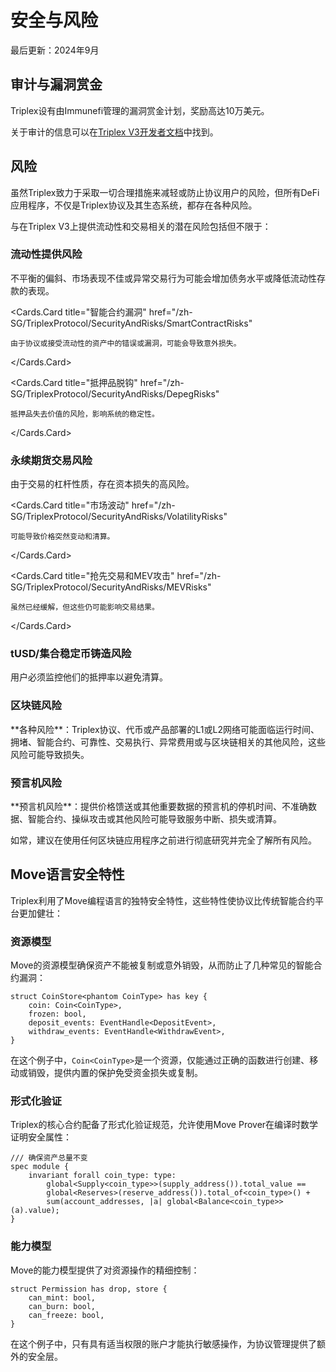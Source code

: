 
# 安全与风险

<Callout type="info">
  最后更新：2024年9月
</Callout>

## 审计与漏洞赏金

Triplex设有由Immunefi管理的漏洞赏金计划，奖励高达10万美元。

关于审计的信息可以在[Triplex V3开发者文档](https://developer.triplex.fi/security/audits)中找到。

## 风险

虽然Triplex致力于采取一切合理措施来减轻或防止协议用户的风险，但所有DeFi应用程序，不仅是Triplex协议及其生态系统，都存在各种风险。

与在Triplex V3上提供流动性和交易相关的潜在风险包括但不限于：

### 流动性提供风险

<Cards>
  <Cards.Card
    title="偏斜或市场表现不佳"
    href="/zh-SG/TriplexProtocol/SecurityAndRisks/LPRisks"
  >
    不平衡的偏斜、市场表现不佳或异常交易行为可能会增加债务水平或降低流动性存款的表现。
  </Cards.Card>
  
  <Cards.Card
    title="智能合约漏洞"
    href="/zh-SG/TriplexProtocol/SecurityAndRisks/SmartContractRisks"
  >
    由于协议或接受流动性的资产中的错误或漏洞，可能会导致意外损失。
  </Cards.Card>
  
  <Cards.Card
    title="抵押品脱钩"
    href="/zh-SG/TriplexProtocol/SecurityAndRisks/DepegRisks"
  >
    抵押品失去价值的风险，影响系统的稳定性。
  </Cards.Card>
</Cards>

### 永续期货交易风险

<Cards>
  <Cards.Card
    title="杠杆交易"
    href="/zh-SG/TriplexProtocol/SecurityAndRisks/LeverageRisks"
  >
    由于交易的杠杆性质，存在资本损失的高风险。
  </Cards.Card>
  
  <Cards.Card
    title="市场波动"
    href="/zh-SG/TriplexProtocol/SecurityAndRisks/VolatilityRisks"
  >
    可能导致价格突然变动和清算。
  </Cards.Card>
  
  <Cards.Card
    title="抢先交易和MEV攻击"
    href="/zh-SG/TriplexProtocol/SecurityAndRisks/MEVRisks"
  >
    虽然已经缓解，但这些仍可能影响交易结果。
  </Cards.Card>
</Cards>

### tUSD/集合稳定币铸造风险

<Cards>
  <Cards.Card
    title="清算风险"
    href="/zh-SG/TriplexProtocol/SecurityAndRisks/LiquidationRisks"
  >
    用户必须监控他们的抵押率以避免清算。
  </Cards.Card>
</Cards>

### 区块链风险

<Callout type="warning">
  **各种风险**：Triplex协议、代币或产品部署的L1或L2网络可能面临运行时间、拥堵、智能合约、可靠性、交易执行、异常费用或与区块链相关的其他风险，这些风险可能导致损失。
</Callout>

### 预言机风险

<Callout type="warning">
  **预言机风险**：提供价格馈送或其他重要数据的预言机的停机时间、不准确数据、智能合约、操纵攻击或其他风险可能导致服务中断、损失或清算。
</Callout>

如常，建议在使用任何区块链应用程序之前进行彻底研究并完全了解所有风险。

## Move语言安全特性

Triplex利用了Move编程语言的独特安全特性，这些特性使协议比传统智能合约平台更加健壮：

### 资源模型

Move的资源模型确保资产不能被复制或意外销毁，从而防止了几种常见的智能合约漏洞：

```move
struct CoinStore<phantom CoinType> has key {
    coin: Coin<CoinType>,
    frozen: bool,
    deposit_events: EventHandle<DepositEvent>,
    withdraw_events: EventHandle<WithdrawEvent>,
}
```

在这个例子中，`Coin<CoinType>`是一个资源，仅能通过正确的函数进行创建、移动或销毁，提供内置的保护免受资金损失或复制。

### 形式化验证

Triplex的核心合约配备了形式化验证规范，允许使用Move Prover在编译时数学证明安全属性：

```move
/// 确保资产总量不变
spec module {
    invariant forall coin_type: type:
        global<Supply<coin_type>>(supply_address()).total_value ==
        global<Reserves>(reserve_address()).total_of<coin_type>() +
        sum(account_addresses, |a| global<Balance<coin_type>>(a).value);
}
```

### 能力模型

Move的能力模型提供了对资源操作的精细控制：

```move
struct Permission has drop, store {
    can_mint: bool,
    can_burn: bool,
    can_freeze: bool,
}
```

在这个例子中，只有具有适当权限的账户才能执行敏感操作，为协议管理提供了额外的安全层。 